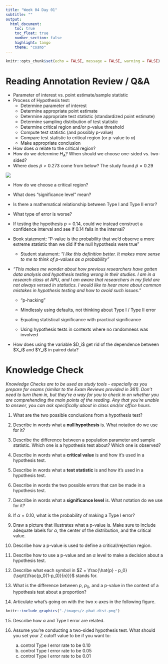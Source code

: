 ```yaml
---
title: "Week 04 Day 01"
subtitle: ""
output: 
  html_document:
    toc: true
    toc_float: true
    number_section: false
    highlight: tango
    theme: "cosmo"
---
```


```r
knitr::opts_chunk$set(echo = FALSE, message = FALSE, warning = FALSE)
```

# Reading Annotation Review / Q&A

-   Parameter of interest vs. point estimate/sample statistic
-   Process of Hypothesis test:
    -   Determine parameter of interest
    -   Determine appropriate point estimate
    -   Determine appropriate test statistic (standardized point estimate)
    -   Determine sampling distribution of test statistic
    -   Determine critical region and/or p-value threshold
    -   Compute test statistic (and possibly p-value)
    -   Compare test statistic to critical region (or p-value to $\alpha$)
    -   Make appropriate conclusion
-   How does $\alpha$ relate to the critical region?
-   How do we determine $H_A$? When should we choose one-sided vs. two-sided?
-   Where does $\hat{p} > 0.273$ come from below? The study found $\hat{p} = 0.29$

![](images/HT_phat_cv.png)

-   How do we choose a critical region?

-   What does "significance level" mean?

-   Is there a mathematical relationship between Type I and Type II error?

-   What type of error is worse?

-   If testing the hypothesis $p = 0.14$, could we instead construct a confidence interval and see if 0.14 falls in the interval?

-   Book statement: "P-value is the probability that we'd observe a more extreme statistic than we did if the null hypothesis were true"

    -   Student statement: *"I like this definition better. It makes more sense to me to think of p-values as a probability"*

-   *"This makes me wonder about how previous researchers have gotten data analysis and hypothesis testing wrong in their studies. I am in a research class at APU, and I am aware that researchers in my field are not always versed in statistics. I would like to hear more about common mistakes in hypothesis testing and how to avoid such issues."*

    -   "p-hacking"

    -   Mindlessly using defaults, not thinking about Type I / Type II error

    -   Equating statistical significance with practical significance

    -   Using hypothesis tests in contexts where no randomness was involved

-   How does using the variable \$D_i\$ get rid of the dependence between \$X_i\$ and \$Y_i\$ in paired data?

# Knowledge Check

*Knowledge Checks are to be used as study tools - especially as you prepare for exams (similar to the Exam Reviews provided in 361). Don't need to turn them in, but they're a way for you to check in on whether you are comprehending the main points of the reading. Any that you're unable to answer, you can ask specifically about in class and/or office hours.*

1.  What are the two possible conclusions from a hypothesis test?

<!-- + Reject $H_0$ or fail to reject $H_0$ -->

2.  Describe in words what a **null hypothesis** is. What notation do we use for it?

<!-- + It's the claim (about a population parameter) that we are trying to disprove. We use $H_0$ to denote the null hypothesis. -->

3.  Describe the difference between a population parameter and sample statistic. Which one is a hypothesis test about? Which one is observed?

<!-- + A population parameter is an unknown value (e.g. a mean $\mu$ or a proportion $\p$ in the population that we want to estimate. A sample statistic is the value computed from our sample data. The sample statistic is observed, a population parameter is unobserved. -->

4.  Describe in words what a **critical value** is and how it's used in a hypothesis test.

<!-- + A critical value is a cut-off value such that if our test statistic is more extreme than that value, we reject $H_0$, and if it is less extreme than that value, we fail to reject $H_0$.  -->

5.  Describe in words what a **test statistic** is and how it's used in a hypothesis test.

<!-- + A test statistic is a standardized version of -->

6.  Describe in words the two possible errors that can be made in a hypothesis test.

7.  Describe in words what a **significance level** is. What notation do we use for it?

8.  If $\alpha = 0.10$, what is the probability of making a Type I error?

9.  Draw a picture that illustrates what a p-value is. Make sure to include adequate labels for $\alpha$, the center of the distribution, and the critical value.

10. Describe how a p-value is used to define a critical/rejection region.

11. Describe how to use a p-value and an $\alpha$ level to make a decision about a hypothesis test.

12. Describe what each symbol in $Z = \frac{\hat{p} - p_0}{\sqrt{\frac{p_0(1-p_0)}{n}}}$ stands for.

13. What is the difference between $p$, $p_0$, and a p-value in the context of a hypothesis test about a proportion?

14. Articulate what's going on with the two x-axes in the following figure.

```r
knitr::include_graphics("./images/z-phat-dist.png")
```

15. Describe how $\alpha$ and Type I error are related.

16. Assume you're conducting a two-sided hypothesis test. What should you set your Z cutoff value to be if you want to:

    a)  control Type I error rate to be 0.10
    b)  control Type I error rate to be 0.05
    c)  control Type I error rate to be 0.01
